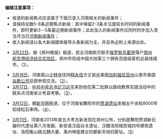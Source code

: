 <noinclude>  
'''编辑注意事项：'''
* 收录的新闻焦点应该属于下面已录入河南相关的新闻事件；
* 请保持总数5-8条近期焦点新闻：其中保留2-3条关注度较长时间的新闻事件，即时更新3－5条最近期新闻事件；此处加入的新闻事件应同时同步加入至当月当日[[Portal:河南新闻动态|河南新闻事件]]；
* 收入新闻请以各大新闻媒体报导头条新闻为主，并且务必附上来源出处。
{{Portal:Chinanews-brow}}
</noinclude>
<div style="float:right;margin:0.5em 0.5em 0.5em 0;"></div>

* [[3月22日|3月22日]]，据《郑州晚报》报道，民企河南欧贝联手[[俄罗斯|俄罗斯]][[苏霍伊|苏霍伊]]落户[[郑州航空港经济综合实验区|郑州航空港经济综合实验区]]，郑州市将成中国大陆第三个拥有百座级客机总装线城市。（[http://zzwb.zynews.com/html/2014-03/24/content_555035.htm]）。

*[[3月18日|3月18日]]，河南嵩山[[少林寺|少林寺]]住持[[释永信|释永信]]方丈抵达美国[[加利福尼亚州|加利福尼亚州]]山景市美国[[谷歌公司|谷歌公司]]总部参观交流。（[http://pic.sports.sohu.com/group-545132.shtml]）。 
*[[3月17日|3月17日]]，[[中国共产党中央委员会总书记|中共中央总书记]][[习近平|习近平]]来到他在第二批群众路线教育实践活动中的联系点河南省兰考县考察。（[http://politics.people.com.cn/n/2014/0317/c1024-24659572.html]）。

*[[3月12日|3月12日]]，据[[新华网|新华网]]报道，位于河南省舞阳市的[[贾湖遗址|贾湖遗址]]发掘出千余粒8000年前绿松石串饰。（[http://news.xinhuanet.com/local/2014-03/12/c_119741401.htm]）。

*[[3月11日|3月11日]]，河南省2013年度五大考古新发现在郑州公布，分别是舞阳贾湖新石器时代遗址第八次发掘、新安县汉函谷关遗址、汉魏洛阳城宫城四号建筑遗址、洛阳衡山路北魏大墓、禹州神垕建业钧都新天地钧窑址。（[http://news.china.com.cn/rollnews/ent/live/2014-03/13/content_25459694.htm]）